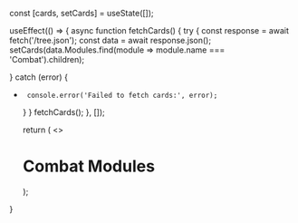 
  const [cards, setCards] = useState([]);

  useEffect(() => {
       async function fetchCards() {
      try {
     const response = await fetch('/tree.json');
      const data = await response.json();
           setCards(data.Modules.find(module => module.name === 'Combat').children);

} catch (error) {
+      console.error('Failed to fetch cards:', error);
     }
    }
    fetchCards();
  }, []);

  return (
    <>
    <h1>Combat Modules</h1>
    <Cards>
      <CardList cards={cards} />
    </Cards>
    </>
  );
}